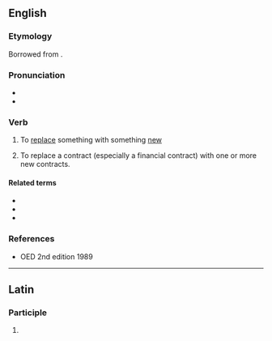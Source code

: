==English==

===Etymology===
{{root|en|ine-pro|*new- (new)}}
Borrowed from {{bor|en|la|novo|novō, novātus}}.

===Pronunciation===
* {{IPA|en|/nəʊˈveɪt/}}
* {{audio|en|LL-Q1860 (eng)-Vealhurl-novate.wav|Audio (UK)}}

===Verb===
{{en-verb}}

# To [[replace]] something with something [[new]]
# {{lb|en|legal}} To replace a contract (especially a financial contract) with one or more new contracts.

====Related terms====
* {{l|en|novation}}
* {{l|en|innovate}}
* {{l|en|renovate}}

===References===
* OED 2nd edition 1989

----

==Latin==

===Participle===
{{la-part-form|novāte}}

# {{inflection of|la|novātus||voc|m|s}}